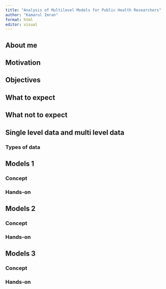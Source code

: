 ```yaml
---
title: "Analysis of Multilevel Models for Public Health Researchers"
author: "Kamarul Imran"
format: html
editor: visual
---
```



## About me


## Motivation


## Objectives 


## What to expect


## What not to expect


## Single level data and multi level data

### Types of data


## Models 1

### Concept 


### Hands-on

## Models 2

### Concept 


### Hands-on

## Models 3

### Concept 


### Hands-on




